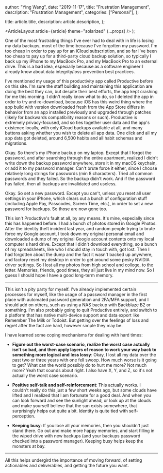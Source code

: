 
  author: "Ying Wang",
  date: "2019-11-17",
  title: "Frustration Management",
  description: "Frustration Management",
  categories: ["Personal"],
};

  title: article.title,
  description: article.description,
};

  <ArticleLayout article={article} theme="solarized" {...props} />
);

One of the most frustrating things I've ever had to deal with in life is losing
my data backups, most of the time because I've forgotten my password. I'm too
cheap in order to pay up for an iCloud subscription, and so far I've been too
cheap to pay up for a third-party cloud backup solution, so typically I back up
my iPhone to my MacBook Pro, and my MacBook Pro to an external drive. This is a
bad idea, especially because as a software engineer I already know about data
integrity/loss prevention best practices.

I've mentioned my usage of this productivity app called Productive before on
this site. I'm sure the staff building and maintaining this application are
doing the best they can, but despite their best efforts, the app kept crashing
for me this morning. I didn't really know what to do, so I deleted the app in
order to try and re-download, because iOS has this weird thing where the app
build with version downloaded fresh from the App Store differs in behavior from
an app installed previously and upgraded through patches (likely for backwards
compatibility reasons or such). Productive is extremely privacy-focused, and so
ties together user data and the app's existence locally, with only iCloud
backups available at all, and many buttons asking whether you wish to delete all
app data. One click and all my app data got deleted, around 6,500 habits and all
habit schemas and migrations.

Okay. So there's my iPhone backup on my laptop. Except that I forgot the
password, and after searching through the entire apartment, realized I didn't
write down the backup password anywhere, store it in my macOS keychain, or add
it to my password manager. Can't brute force it either, since I choose
relatively long strings for passwords (min 8 characters). Tried all common
passwords and they failed. So the backup didn't work. And if the password has
failed, then all backups are invalidated and useless.

Okay. So set a new password. Except you can't, unless you reset all user
settings in your iPhone, which clears out a bunch of configuration stuff
(including Apple Pay, Passcodes, Screen Time, etc.), in order to set a new
password for backups. So those are now gone too.

This isn't Productive's fault at all, by any means. It's mine, especially since
this has happened before. I had a bunch of photos stored in Google Photos. After
the identity theft incident last year, and random people trying to brute force
my Google account, I took down my original personal email and downloaded a dump
of my original Google account contents onto my local computer's hard drive.
Except that I didn't download everything, so a bunch of my spreadsheets, like
who I should stay in touch with, got lost. Then I had forgotten about the dump
and the fact it wasn't backed up anywhere, and factory reset my desktop in order
to get around some pesky NVIDIA driver settings. So I lost all my photos from
high school and college, to the letter. Memories, friends, good times, they all
just live in my mind now. So I guess I should hope I have a good long-term
memory.

---

This isn't a pity party for myself. I've already implemented certain processes
for myself, like the usage of a password manager in the first place with
automated password generation and 2FA/MFA support, and I should add on others,
such as using a NAS backup with Backblaze B2 or something. I'm also probably
going to quit Productive entirely, and switch to a platform that has native
multi-device support and data export like Remember The Milk or Todoist. But
getting over the feelings of loss and regret after the fact are hard, however
simple they may be.

I have learned some coping mechanisms for dealing with hard times:

- **Figure out the worst-case scenario, realize the worst case actually isn't so
  bad, and then apply layers of reason to work your way back to something more
  logical and less lossy**: Okay, I lost all my data over the past two or three
  years with one fell swoop. How much worse is it going to get? What can the
  world possibly do to hurt me more? Not much more? Yeah that sounds about
  right. I also have X, Y, and Z, so it's not actually the worst case scenario.

- **Positive self-talk and self-reinforcement**: This actually works. I couldn't
  really do this just a few short weeks ago, but some clouds have lifted and I
  realized that I am fortunate for a good deal. And when you can look forward
  and see the sunlight ahead, or look up at the clouds and make yourself believe
  that the sun exists somewhere, that surprisingly helps out quite a bit.
  Identity is quite tied with self-perception.

- **Keeping busy**: If you lose all your memories, then you shouldn't just stand
  there. Go out and make more happy memories, and start filling in the wiped
  drive with new backups (and your backups password checked into a password
  manager). Keeping busy helps keep the monsters at bay.

---

All this helps undergird the importance of moving forward, of setting
actionables and deliverables, and getting the future you want.
